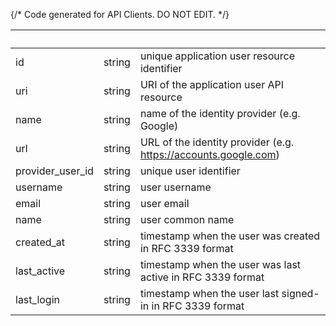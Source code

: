{/* Code generated for API Clients. DO NOT EDIT. */}

| &nbsp;           | &nbsp; | &nbsp;                                                          |
| ---------------- | ------ | --------------------------------------------------------------- |
| id               | string | unique application user resource identifier                     |
| uri              | string | URI of the application user API resource                        |
| name             | string | name of the identity provider (e.g. Google)                     |
| url              | string | URL of the identity provider (e.g. https://accounts.google.com) |
| provider_user_id | string | unique user identifier                                          |
| username         | string | user username                                                   |
| email            | string | user email                                                      |
| name             | string | user common name                                                |
| created_at       | string | timestamp when the user was created in RFC 3339 format          |
| last_active      | string | timestamp when the user was last active in RFC 3339 format      |
| last_login       | string | timestamp when the user last signed-in in RFC 3339 format       |
